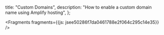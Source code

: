   title: "Custom Domains",
  description: "How to enable a custom domain name using Amplify hosting",
};






<Fragments fragments={{js: jsee50286f7da0461788e2f064c295c14e35}} />